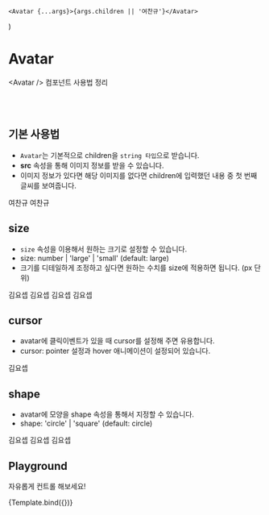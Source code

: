 
<Meta  title="components/Avatar" component={Avatar} />

	<Avatar {...args}>{args.children || '여찬규'}</Avatar>
)

# Avatar

&lt;Avatar /&gt; 컴포넌트 사용법 정리

<br />
<br />

## 기본 사용법

- `Avatar`는 기본적으로 children을 `string 타입`으로 받습니다.
- **src** 속성을 통해 이미지 정보를 받을 수 있습니다.
- 이미지 정보가 있다면 해당 이미지를 없다면 children에 입력했던 내용 중 첫 번째 글씨를 보여줍니다.

<Canvas>
	<Story name="Basic">
		<Avatar>여찬규</Avatar>
		<Avatar src="https://avatars.githubusercontent.com/u/80776262?v=4" alt="profile">여찬규</Avatar>
	</Story>
</Canvas>

<br />

## size

- `size` 속성을 이용해서 원하는 크기로 설정할 수 있습니다.
- size: number | 'large' | 'small' (default: large)
- 크기를 디테일하게 조정하고 싶다면 원하는 수치를 size에 적용하면 됩니다. (px 단위)

<Canvas>
	<Story name="Size">
		<Avatar size={20} src="https://avatars.githubusercontent.com/u/88377392?v=4" alt="profile">김요셉</Avatar>
		<Avatar size="small" src="https://avatars.githubusercontent.com/u/88377392?v=4" alt="profile">김요셉</Avatar>
		<Avatar size="large" src="https://avatars.githubusercontent.com/u/88377392?v=4" alt="profile">김요셉</Avatar>
		<Avatar size={100} src="https://avatars.githubusercontent.com/u/88377392?v=4" alt="profile">김요셉</Avatar>
	</Story>
</Canvas>

<br />

## cursor

- avatar에 클릭이벤트가 있을 때 cursor를 설정해 주면 유용합니다.
- cursor: pointer 설정과 hover 애니메이션이 설정되어 있습니다.

<Canvas>
	<Story name="Cursor">
		<Avatar cursor src="https://avatars.githubusercontent.com/u/88377392?v=4" alt="profile">김요셉</Avatar>
	</Story>
</Canvas>

<br />

## shape

- avatar에 모양을 shape 속성을 통해서 지정할 수 있습니다.
- shape: 'circle' | 'square' (default: circle)

<Canvas>
	<Story name="Shape">
		<Avatar shape='circle' src="https://avatars.githubusercontent.com/u/88377392?v=4" alt="profile">김요셉</Avatar>
		<Avatar shape='square' src="https://avatars.githubusercontent.com/u/88377392?v=4" alt="profile">김요셉</Avatar>
		<Avatar shape='square'>김요셉</Avatar>
	</Story>
</Canvas>

<br />

## Playground

자유롭게 컨트롤 해보세요!

<Canvas>
	<Story
		name="Playground"
		argTypes={{
			onClick: {
				table: {
					disable: true
				}
			},
			className: {
				table: {
					disable: true
				}
			},
			type: {
				table: {
					disable: true
				}
			},
			children: {
				description: 'name',
				control: 'text'
			}
		}}
	>
		{Template.bind({})}
	</Story>
</Canvas>

<ArgsTable story="Playground" />
